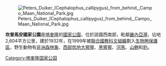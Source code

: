{{Infobox Protected area
| name = 坎普馬安國家公園
| iucn_category = II
| photo =
| photo_caption =
| location = {{flag|Cameroon}}
| nearest_city =
| long_d =
| long_m =
| long_s =
| long_EW =
| lat_d =
| lat_m =
| lat_s =
| lat_NS =
| area = 2,604平方公里
| established = 1932年
| visitation_num =
| visitation_year =
| governing_body =
}}
[[Image:Peters_Duiker_(Cephalophus_callipygus)_from_behind,_Campo_Maan_National_Park.jpg|thumb]]

'''坎普馬安國家公園'''是[[喀麥隆|喀麥隆]]的[[國家公園|國家公園]]，位於該國西南部，毗鄰[[畿內亞灣|畿內亞灣]]，佔地2,604平方公里，建於1932年，在1999年被[[聯合國教科文組織|聯合國教科文組織]]劃入[[生物圈保護區|生物圈保護區]]，野生動物有[[非洲森林象|非洲森林象]]、[[西部低地大猩猩|西部低地大猩猩]]、[[黑猩猩|黑猩猩]]、[[河馬|河馬]]、[[山魈|山魈]]和[[豹|豹]]。

{{coord|2|21|N|10|0|E|source:kolossus-dewiki|display=title}}

[[Category:喀麥隆国家公园|Category:喀麥隆国家公园]]

{{Cameroon-stub}}